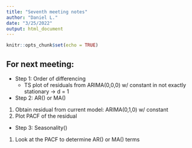 ```yaml
---
title: "Seventh meeting notes"
author: "Daniel L."
date: "3/25/2022"
output: html_document
---
```


```r
knitr::opts_chunk$set(echo = TRUE)
```

## For next meeting:
- Step 1: Order of differencing
  + TS plot of residuals from ARIMA(0,0,0) w/ constant in not exactly stationary -> d = 1
  
- Step 2: AR() or MA()
1. Obtain residual from current model: ARIMA(0,1,0) w/ constant
2. Plot PACF of the residual

- Step 3: Seasonality()
1. Look at the PACF to determine AR() or MA() terms

